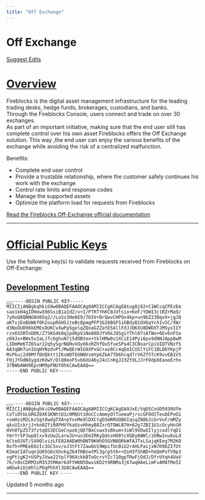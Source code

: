 ```yaml
---
title: "Off Exchange"
---
```

  
  # Off Exchange

[Suggest Edits](/edit/off-exchange)

# [Overview](#overview)

Fireblocks is the digital asset management infrastructure for the leading trading desks, hedge funds, brokerages, custodians, and banks.  
Through the Fireblocks Console, users connect and trade on over 30 exchanges.  
As part of an important initiative, making sure that the end user still has complete control over his own asset Fireblocks offers the Off Exchange solution. This way ,the end user can enjoy the various benefits of the exchange while avoiding the risk of a centralized malfunction.

Benefits:

*   Complete end user control
*   Provide a trustable relationship, where the customer safely continues his work with the exchange
*   Control rate limits and response codes
*   Manage the supported assets
*   Optimize the platform load for requests from Fireblocks

[Read the Fireblocks Off-Exchange official documentation](https://fireblocks.github.io/fireblocks-off-exchange/)

* * *

# [Official Public Keys](#official-public-keys)

Use the following key(s) to validate requests received from Fireblocks on Off-Exchange:

## [Development Testing](#development-testing)

<pre><button aria-label="Copy Code" class="rdmd-code-copy fa"></button><code class="rdmd-code lang- theme-light" data-lang="" name="" tabindex="0">-----BEGIN PUBLIC KEY-----
MIICIjANBgkqhkiG9w0BAQEFAAOCAg8AMIICCgKCAgEAtug0j82+C1WCcqCPEzEm
sao1kH4gIDHewI06SsiB1aIdZ/v+I/PTRTYhKC0JVtsio+KeF/YDWI3c1RZrMa9/
7yOoQ8QNNG0U65q2//LoSz3He6E9/7b5V+BrQwvCHPOv4kp+un9bZ23BqvX+jgJQ
aKTvjEeBUW6fOh2oupRGH51teBcQpmgPFP1b26BGFSiGBdyB1OX6qYchIv5C/XW/
d3NoOUD96kEMEsDUKCvXwPp5gelqZQoaGZZatE5AllFdJJQKXU8DWDXTJMSyxIIY
rzx6S5RToDDK/Z7SKG4k8q1pd6pViNe88DJYV6kJdSgiYThl07sATWo+6Ev6nFSo
z69Jx+BWx5v2aLJfc6ghuN7j5dOBtex+tklHMw0s1XCiE14Pyi6px9dNNJApp6wM
LIDmMeKTZ65ar22q5ySgrNQHvVOy66zRZhfOu5fueSPa4C3CBoarCpiUIQTVNzf5
AA3qBKfunIUqHYNzdvPt/MwQErW1G9XPxGC+az0Cc4qEmICUSlYiFC1BLD6YKpjP
MsPkuj2d9MYfDUQktt1IKsWOTE6NNVzmYpbZkA7TD6hcqd7rV6Zf5TcK9vvEB1V5
F0jJYUdNXygdzKOwY/OlQ0eoF5vb6XU46y24cCnKgJ23ZfdLJJrFOdpbEaooErhn
37BWbAWH9EpcHM9pFNUYOhkCAwEAAQ==
-----END PUBLIC KEY-----
</code></pre>

## [Production Testing](#production-testing)

<pre><button aria-label="Copy Code" class="rdmd-code-copy fa"></button><code class="rdmd-code lang- theme-light" data-lang="" name="" tabindex="0">-----BEGIN PUBLIC KEY-----
MIICIjANBgkqhkiG9w0BAQEFAAOCAg8AMIICCgKCAgEA9JxE/VqDSCnUD5030Ufm
CoTiOtbLGRGZ6XK1KNhtD1c0MQUtiHoCCcAmmyOlTuemaPjrscGFOdITeubEPoO1
+smHziM2LkzSgtOwdgTXA+pYxnMe9lDXCtgD5mRRUQB6IqsqZN8bJcG+VuF/mMZy
qkuUIskrjJ+kn0ZfiR0PHVYkaUzvHhmyB8ZxrQTOWLB7H+62g7ZBI1U1cOcyHnSH
HVh0TpZ573fztqQS3ECGeCnpo6jQEfBeCvwx5sBkum+3iWl9VDwXIlyjcodlYqD1
YmrYrSPJwpQlxv9zUw2LarwJU+uv3EmIRKyQdxsHO8tcXGDy6WWl/zUNw1nu6uLd
kCteOJUT/SX0QlxizLFE02AAEW0hBNT0KHhD5GVN0QRkWfAJTxLSajqKEeg7M2KO
0xfh+PMEeEOzIc3GC5xv/oJ3tFt7ZawbU19WpifUcBiU2r4HLPaijxN7K9bZIfUt
K5maCIATuqn1U05G0zXUvkgZ64fHBzwtMl3grp5t6++QiH3fShBD+hUQmPoTV9p3
vgPtigK2+USPyJVwa22YplY96XckkBToOcrvYZc710gpTRwFjQdJ/DfrUYqh4UaV
7k/n9sCDRM3sM353tMAmr6dFYHKN5OwviKD2t9RNMa3j67wqHAeLimFvAM8fMe5I
aNSwkiUjHhlLPOqPhhXl3U8CAwEAAQ==
-----END PUBLIC KEY-----
</code></pre>

Updated 5 months ago

* * *